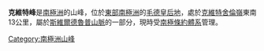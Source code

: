 {{coord|72|29|S|1|13|E|source:GNIS|display=title}}

'''克維特峰'''是[[南極洲|南極洲]]的山峰，位於[[東部南極洲|東部南極洲]]的[[毛德皇后地|毛德皇后地]]，處於[[克維特舍倫嶺|克維特舍倫嶺]]東南13公里，屬於[[斯維爾德魯普山脈|斯維爾德魯普山脈]]的一部分，現時受[[南極條約體系|南極條約體系]]管理。

{{Antarctica-geo-stub}}
[[Category:南極洲山峰|Category:南極洲山峰]]